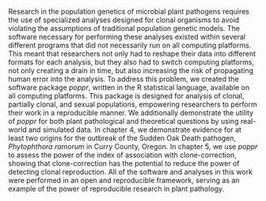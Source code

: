 Research in the population genetics of microbial plant pathogens requires the
use of specialized analyses designed for clonal organisms to avoid violating the
assumptions of traditional population genetic models. The software necessary for
performing these analyses existed within several different programs that did not
necessarily run on all computing platforms. This meant that researchers not only
had to reshape their data into different formats for each analysis, but they
also had to switch computing platforms, not only creating a drain in time, but
also increasing the risk of propagating human error into the analysis. To
address this problem, we created the software package *poppr*, written in the R
statistical language, available on all computing platforms. This package is
designed for analysis of clonal, partially clonal, and sexual populations,
empowering researchers to perform their work in a reproducible manner. We
additionally demonstrate the utility of *poppr* for both plant pathological and
theoretical questions by using real-world and simulated data. In chapter 4, we
demonstrate evidence for at least two origins for the outbreak of the Sudden Oak
Death pathogen, *Phytophthora ramorum* in Curry County, Oregon. In chapter 5, we
use *poppr* to assess the power of the index of association with 
clone-correction, showing that clone-correction has the potential to reduce the
power of detecting clonal reproduction. All of the software and analyses in this
work were performed in an open and reproducible framework, serving as an example
of the power of reproducible research in plant pathology.
